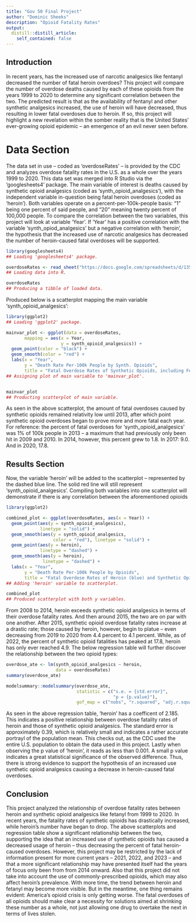 ```yaml
---
title: "Gov 50 Final Project"
author: "Dominic Sheeks"
description: "Opioid Fatality Rates"
output:
  distill::distill_article:
    self_contained: false
---
```




## Introduction

In recent years, has the increased use of narcotic analgesics like fentanyl decreased the number of fatal heroin overdoes? This project will compare the number of overdose deaths caused by each of these opioids from the years 1999 to 2020 to determine any significant correlation between the two. The predicted result is that as the availability of fentanyl and other synthetic analgesics increased, the use of heroin will have decreased, thus resulting in lower fatal overdoses due to heroin. If so, this project will highlight a new revelation within the somber reality that is the United States' ever-growing opioid epidemic -- an emergence of an evil never seen before.


# Data Section

The data set in use -- coded as 'overdoseRates' -- is provided by the CDC and analyzes overdose fatality rates in the U.S. as a whole over the years 1999 to 2020. This data set was merged into R Studio via the 'googlesheets4' package. The main variable of interest is deaths caused by synthetic opioid analgesics (coded as ‘synth_opioid_analgesics’), with the independent variable in-question being fatal heroin overdoses (coded as ‘heroin’). Both variables operate on a percent-per-100k-people basis: “1” being one percent of said people, and “20” meaning twenty percent of 100,000 people. To compare the correlation between the two variables, this project will look at variable ‘Year’. If ‘Year’ has a positive correlation with the variable ‘synth_opiod_analgesics' but a negative correlation with ‘heroin’, the hypothesis that the increased use of narcotic analgesics has decreased the number of heroin-caused fatal overdoses will be supported.

```r
library(googlesheets4)
## Loading 'googlesheets4' package.

overdoseRates <- read_sheet("https://docs.google.com/spreadsheets/d/135BpS8CTn1LdcUvf7ZwK6GIKSt-LyIPJ_uqbSWqwYgo/edit#gid=0")
## Loading data into R.

overdoseRates
## Producing a tibble of loaded data.
```

Produced below is a scatterplot mapping the main variable 'synth_opioid_analgesics':


```r
library(ggplot2)
## Loading 'ggplot2' package.

mainvar_plot <- ggplot(data = overdoseRates,
       mapping = aes(x = Year,
                     y = synth_opioid_analgesics)) +
  geom_point(color = "black") +
  geom_smooth(color = "red") +
  labs(x = "Year",
       y = "Death Rate Per-100k People by Synth. Opioids",
       title = "Fatal Overdose Rates of Synthetic Opioids, including Fetanyl")
## Assigning plot of main variable to 'mainvar_plot'.


mainvar_plot
## Producting scatterplot of main variable.
```

As seen in the above scatterplot, the amount of fatal overdoses caused by synthetic opioids remained relativity low until 2013, after which point synthetic opioid overdoses began to prove more and more fatal each year. For reference: the percent of fatal overdoses for 'synth_opioid_analgesics' was 1% of 100k people in 2013 -- a maximum that had previously only been hit in 2009 and 2010. In 2014, however, this percent grew to 1.8. In 2017: 9.0. And in 2020, 17.8. 


## Results Section


Now, the variable 'heroin' will be added to the scatterplot -- represented by the dashed blue line. The solid red line will still represent 'synth_opioid_analgesics'. Compiling both variables into one scatterplot will demonstrate if there is any correlation between the aforementioned opioids 


```r
library(ggplot2)

combined_plot <- ggplot(overdoseRates, aes(x = Year)) +
  geom_point(aes(y = synth_opioid_analgesics), 
             linetype = "solid") +
  geom_smooth(aes(y = synth_opioid_analgesics, 
                  color = "red"), linetype = "solid") +
  geom_point(aes(y = heroin), 
             linetype = "dashed") +
  geom_smooth(aes(y = heroin), 
              linetype = "dashed") +
  labs(x = "Year",
       y = "Death Rate Per-100k People by Opioids",
       title = "Fatal Overdose Rates of Heroin (blue) and Synthetic Opioids (red)")
## Adding 'heroin' variable to scatterplot.

combined_plot
## Produced scatterplot with both y variables.
```

From 2008 to 2014, heroin exceeds synthetic opioid analgesics in terms of their overdose fatality rates. And then around 2015, the two are on par with one another. After 2015, synthetic opioid overdose fatality rates increase at a drastic rate; those caused by heroin, however, begin to platue -- even decreasing from 2019 to 2020 from 4.4 percent to 4.1 percent. While, as of 2022, the percent of synthetic opioid fatalities has peaked at 17.8, heroin has only ever reached 4.9. The below regression table will further discover the relationship between the two opioid types:


```r
overdose_ate <- lm(synth_opioid_analgesics ~ heroin, 
                   data = overdoseRates)
summary(overdose_ate)
```
```r
modelsummary::modelsummary(overdose_ate,
                           statistic = c("s.e. = {std.error}",
                                         "p = {p.value}"),
                           gof_map = c("nobs", "r.squared", "adj.r.squared"))
```

As seen in the above regression table, 'heroin' has a coefficent of 2.185. This indicates a positive relationship between overdose fatality rates of heroin and those of synthetic opioid analgesics. The standard error is approximately 0.39, which is relatively small and indicates a rather accurate portrayl of the population mean. This checks out, as the CDC used the entire U.S. population to obtain the data used in this project. Lastly when observing the p value of 'heroin', it reads as less than 0.001. A small p value indicates a great statistical significance of the observed difference. Thus, there is strong evidence to support the hypothesis of an increased use synthetic opioid analgesics causing a decrease in heroin-caused fatal overdoses. 


## Conclusion

This project analyzed the relationship of overdose fatality rates between heroin and synthetic opioid analgesics like fetanyl from 1999 to 2020. In recent years, the fatality rates of synthetic opioids has drastically increased, while heroin's number have began to drop. The above scatterplots and regression table show a significant relationship between the two, supporting the idea that an increased use of synthetic opioids has caused a decreased usage of heroin -- thus decreasing the percent of fatal heroin-caused overdoses. However, this project may be restricted by the lack of information present for more current years -- 2021, 2022, and 2023 -- and that a more significant relationship may have presented itself had the years of focus only been from from 2014 onward. Also that this project did not take into account the use of commonly-prescribed opioids, which may also affect heroin's prevalence. With more time, the trend between heroin and fetanyl may become more visible. But in the meantime, one thing remains evident: America's opioid crisis is only getting worse. The fatal overdoses of all opioids should make clear a necessity for solutions aimed at shrinking these number as a whole, not just allowing one drug to overtake the next in terms of lives stolen. 
